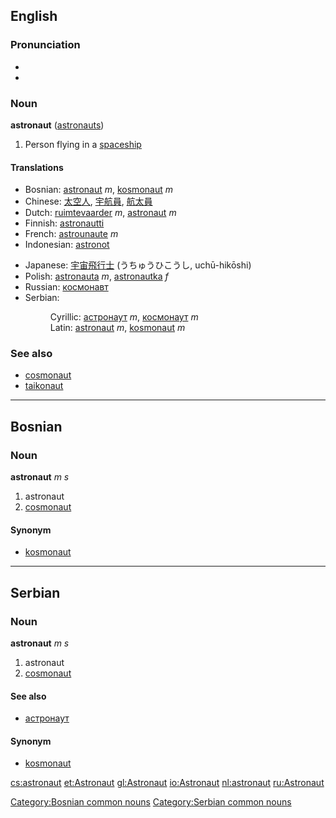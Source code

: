 ==English==
===Pronunciation===
*{{IPA|/ˈœstɹənɑt/ (''Canadian'')}}
*{{audio|en-ca-astronaut.ogg|Audio (CA)}}

=== Noun ===
'''astronaut''' ([[astronauts]])

#Person flying in a [[spaceship]]

====Translations====
{{top}}
*Bosnian: [[astronaut#Bosnian|astronaut]] ''m'', [[kosmonaut#Bosnian|kosmonaut]] ''m''
*Chinese: [[太空人]], [[宇航員]], [[航太員]]
*Dutch: [[ruimtevaarder]] ''m'', [[astronaut]] ''m''
*Finnish: [[astronautti]]
*French: [[astrounaute]] ''m''
*Indonesian: [[astronot]]
{{mid}}
*Japanese: [[宇宙飛行士]] (うちゅうひこうし, uchū-hikōshi)
*Polish: [[astronauta]] ''m'', [[astronautka]] ''f''
*Russian: [[космонавт]]
*Serbian:
*:Cyrillic: [[астронаут]] ''m'', [[космонаут]] ''m''
*:Latin: [[astronaut#Serbian|astronaut]] ''m'', [[kosmonaut#Serbian|kosmonaut]] ''m''
{{bottom}}

===See also===
*[[cosmonaut]]
*[[taikonaut]]

----

==Bosnian==
===Noun===
'''astronaut''' ''m s''
#astronaut
#[[cosmonaut]]
====Synonym====
*[[kosmonaut#Bosnian|kosmonaut]]
[[Category:Bosnian common nouns]]

----

==Serbian==
===Noun===
'''astronaut''' ''m s''
#astronaut
#[[cosmonaut]]
====See also====
*[[астронаут]]
====Synonym====
*[[kosmonaut#Serbian|kosmonaut]]
[[Category:Serbian common nouns]]

[[cs:astronaut]]
[[et:Astronaut]]
[[gl:Astronaut]]
[[io:Astronaut]]
[[nl:astronaut]]
[[ru:Astronaut]]